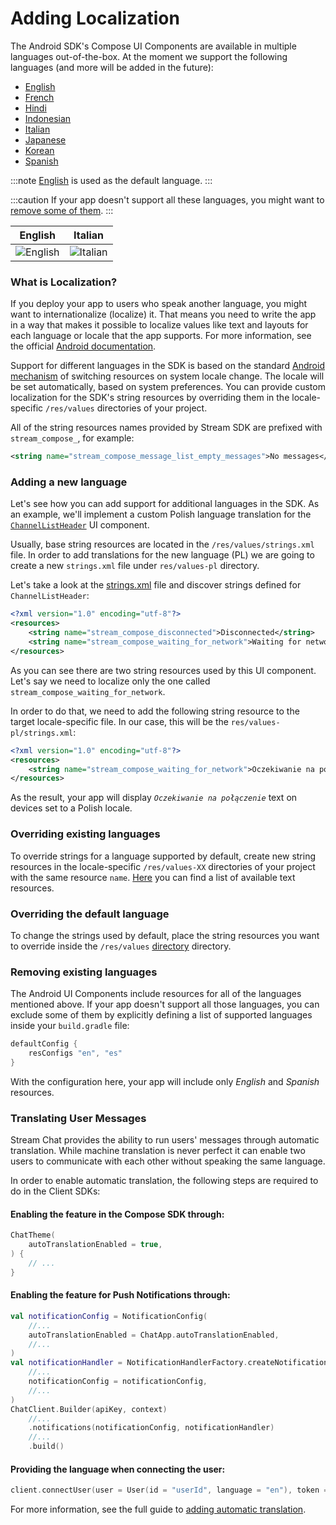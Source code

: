 # Adding Localization

The Android SDK's Compose UI Components are available in multiple languages out-of-the-box. At the moment we support the following languages (and more will be added in the future):
- [English](https://github.com/GetStream/stream-chat-android/tree/v5/stream-chat-android-compose/src/main/res/values-en)
- [French](https://github.com/GetStream/stream-chat-android/tree/v5/stream-chat-android-compose/src/main/res/values-fr)
- [Hindi](https://github.com/GetStream/stream-chat-android/tree/v5/stream-chat-android-compose/src/main/res/values-hi)
- [Indonesian](https://github.com/GetStream/stream-chat-android/tree/v5/stream-chat-android-compose/src/main/res/values-in)
- [Italian](https://github.com/GetStream/stream-chat-android/tree/v5/stream-chat-android-compose/src/main/res/values-it)
- [Japanese](https://github.com/GetStream/stream-chat-android/tree/v5/stream-chat-android-compose/src/main/res/values-ja)
- [Korean](https://github.com/GetStream/stream-chat-android/tree/v5/stream-chat-android-compose/src/main/res/values-ko)
- [Spanish](https://github.com/GetStream/stream-chat-android/tree/v5/stream-chat-android-compose/src/main/res/values-es)

:::note
[English](https://github.com/GetStream/stream-chat-android/tree/v5/stream-chat-android-compose/src/main/res/values) is used as the default language.
:::

:::caution
If your app doesn't support all these languages, you might want to [remove some of them](#removing-existing-languages).
:::

| English                                                          | Italian                                                          |
|------------------------------------------------------------------|------------------------------------------------------------------|
| ![English](../../assets/compose_custom_translations_english.png) | ![Italian](../../assets/compose_custom_translations_italian.png) |


### What is Localization?
If you deploy your app to users who speak another language, you might want to internationalize (localize) it. That means you need to write the app in a way that makes it possible to localize values like text and layouts for each language or locale that the app supports. For more information, see the official [Android documentation](https://developer.android.com/guide/topics/resources/localization).

Support for different languages in the SDK is based on the standard [Android mechanism](https://developer.android.com/training/basics/supporting-devices/languages) of switching resources on system locale change. The locale will be set automatically, based on system preferences. You can provide custom localization for the SDK's string resources by overriding them in the locale-specific `/res/values` directories of your project.

All of the string resources names provided by Stream SDK are prefixed with `stream_compose_`, for example:

```xml
<string name="stream_compose_message_list_empty_messages">No messages</string>
```

### Adding a new language

Let's see how you can add support for additional languages in the SDK. As an example, we'll implement a custom Polish language translation for the [`ChannelListHeader`](../04-channel-components/02-channel-list-header.mdx) UI component.

Usually, base string resources are located in the `/res/values/strings.xml` file. In order to add translations for the new language (PL) we are going to create a new `strings.xml` file under `res/values-pl` directory.

Let's take a look at the [strings.xml](https://github.com/GetStream/stream-chat-android/blob/v5/stream-chat-android-compose/src/main/res/values/strings.xml) file and discover strings defined for `ChannelListHeader`:

```xml
<?xml version="1.0" encoding="utf-8"?>
<resources>
    <string name="stream_compose_disconnected">Disconnected</string>
    <string name="stream_compose_waiting_for_network">Waiting for network</string>
</resources>
```

As you can see there are two string resources used by this UI component. Let's say we need to localize only the one called `stream_compose_waiting_for_network`.

In order to do that, we need to add the following string resource to the target locale-specific file. In our case, this will be the `res/values-pl/strings.xml`:

```xml
<?xml version="1.0" encoding="utf-8"?>
<resources>
    <string name="stream_compose_waiting_for_network">Oczekiwanie na połączenie</string>
</resources>
``` 

As the result, your app will display _`Oczekiwanie na połączenie`_ text on devices set to a Polish locale.

### Overriding existing languages

To override strings for a language supported by default, create new string resources in the locale-specific `/res/values-XX` directories of your project with the same resource `name`. [Here](https://github.com/GetStream/stream-chat-android/tree/v5/stream-chat-android-compose/src/main/res/values) you can find a list of available text resources.

### Overriding the default language

To change the strings used by default, place the string resources you want to override inside the `/res/values` [directory](https://github.com/GetStream/stream-chat-android/tree/v5/stream-chat-android-compose/src/main/res/values) directory.

### Removing existing languages

The Android UI Components include resources for all of the languages mentioned above. If your app doesn't support all those languages, you can exclude some of them by explicitly defining a list of supported languages inside your `build.gradle` file:

```groovy
defaultConfig {
    resConfigs "en", "es"
}
```

With the configuration here, your app will include only _English_ and _Spanish_ resources.

### Translating User Messages

Stream Chat provides the ability to run users' messages through automatic translation.
While machine translation is never perfect it can enable two users to communicate with
each other without speaking the same language. 

In order to enable automatic translation, the following steps are required to do in the Client SDKs:
#### Enabling the feature in the Compose SDK through:
```kotlin
ChatTheme(
    autoTranslationEnabled = true,
) {
    // ...
}
```

#### Enabling the feature for Push Notifications through:
```kotlin
val notificationConfig = NotificationConfig(
    //...
    autoTranslationEnabled = ChatApp.autoTranslationEnabled,
    //...
)
val notificationHandler = NotificationHandlerFactory.createNotificationHandler(
    //...
    notificationConfig = notificationConfig,
    //...
)
ChatClient.Builder(apiKey, context)
    //...
    .notifications(notificationConfig, notificationHandler)
    //...
    .build()

```
#### Providing the language when connecting the user:
```kotlin
client.connectUser(user = User(id = "userId", language = "en"), token = "userToken").await()
```

For more information, see the full guide to [adding automatic translation](https://getstream.io/chat/docs/android/translation?language=kotlin).